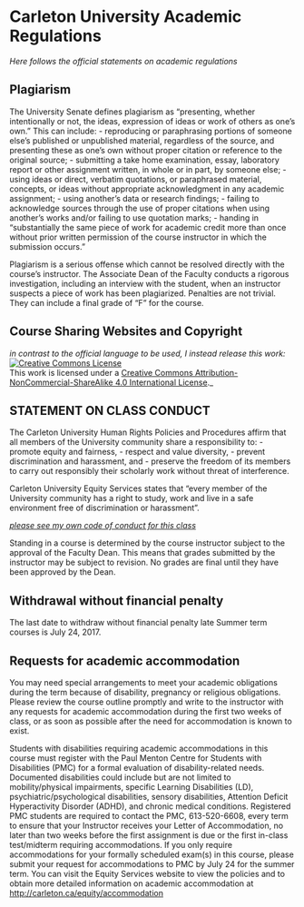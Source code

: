 # Carleton University Academic Regulations

_Here follows the official statements on academic regulations_

## Plagiarism
The University Senate defines plagiarism as “presenting, whether intentionally or not, the ideas, expression of ideas or work of others as one’s own.” This can include:
- reproducing or paraphrasing portions of someone else’s published or unpublished material, regardless of the source, and presenting these as one’s own without proper citation or reference to the original source;
- submitting a take home examination, essay, laboratory report or other assignment written, in whole or in part, by someone else;
- using ideas or direct, verbatim quotations, or paraphrased material, concepts, or ideas without appropriate acknowledgment in any academic assignment;
- using another’s data or research findings;
- failing to acknowledge sources through the use of proper citations when using another’s works and/or failing to use quotation marks;
- handing in "substantially the same piece of work for academic credit more than once without prior written permission of the course instructor in which the submission occurs."

Plagiarism is a serious offense which cannot be resolved directly with the course’s instructor. The Associate Dean of the Faculty conducts a rigorous investigation, including an interview with the student, when an instructor suspects a piece of work has been plagiarized. Penalties are not trivial. They can include a final grade of "F" for the course.

## Course Sharing Websites and Copyright

_in contrast to the official language to be used, I instead release this work:_
 <a rel="license" href="http://creativecommons.org/licenses/by-nc-sa/4.0/"><img alt="Creative Commons License" style="border-width:0" src="https://i.creativecommons.org/l/by-nc-sa/4.0/88x31.png" /></a><br />This work is licensed under a <a rel="license" href="http://creativecommons.org/licenses/by-nc-sa/4.0/">Creative Commons Attribution-NonCommercial-ShareAlike 4.0 International License</a>._

## STATEMENT ON CLASS CONDUCT
The Carleton University Human Rights Policies and Procedures affirm that all members of the University community share a responsibility to:
- promote equity and fairness,
- respect and value diversity,
- prevent discrimination and harassment, and
- preserve the freedom of its members to carry out responsibly their scholarly work without threat of interference.

Carleton University Equity Services states that “every member of the University community has a right to study, work and live in a safe environment free of discrimination or harassment”.

_[please see my own code of conduct for this class](/codeofconduct)_

Standing in a course is determined by the course instructor subject to the approval of the Faculty Dean. This means that grades submitted by the instructor may be subject to revision. No grades are final until they have been approved by the Dean.

## Withdrawal without financial penalty
The last date to withdraw without financial penalty late Summer term courses is July 24, 2017.

## Requests for academic accommodation
You may need special arrangements to meet your academic obligations during the term because of disability, pregnancy or religious obligations. Please review the course outline promptly and write to the instructor with any requests for academic accommodation during the first two weeks of class, or as soon as possible after the need for accommodation is known to exist.

Students with disabilities requiring academic accommodations in this course must register with the Paul Menton Centre for Students with Disabilities (PMC) for a formal evaluation of disability-related needs. Documented disabilities could include but are not limited to mobility/physical impairments, specific Learning Disabilities (LD), psychiatric/psychological disabilities, sensory disabilities, Attention Deficit Hyperactivity Disorder (ADHD), and chronic medical conditions. Registered PMC students are required to contact the PMC, 613-520-6608, every term to ensure that your Instructor receives your Letter of Accommodation, no later than two weeks before the first assignment is due or the first in-class test/midterm requiring accommodations. If you only require accommodations for your formally scheduled exam(s) in this course, please submit your request for accommodations to PMC by July 24 for the summer term. You can visit the Equity Services website to view the policies and to obtain more detailed information on academic accommodation at [http://carleton.ca/equity/accommodation](http://carleton.ca/equity/accommodation)
